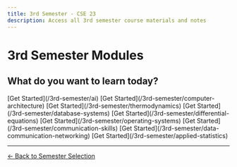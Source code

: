 ```yaml
---
title: 3rd Semester - CSE 23
description: Access all 3rd semester course materials and notes
---
```


# 3rd Semester Modules

## What do you want to learn today?

<CardGrid stagger>
	<Card title="AI (Artificial Intelligence)" icon="pencil">
		[Get Started](/3rd-semester/ai)
	</Card>
  	<Card title="Computer Architecture" icon="pencil">
		[Get Started](/3rd-semester/computer-architecture)
	</Card>
  	<Card title="Thermodynamics" icon="pencil">
		[Get Started](/3rd-semester/thermodynamics)
	</Card>
  	<Card title="Database Systems" icon="pencil">
		[Get Started](/3rd-semester/database-systems)
	</Card>
    	<Card title="Differential Equations (DE)" icon="pencil">
		[Get Started](/3rd-semester/differential-equations)
	</Card>
    	<Card title="Operating Systems" icon="pencil">
		[Get Started](/3rd-semester/operating-systems)
	</Card>
    	<Card title="Communication Skills" icon="pencil">
		[Get Started](/3rd-semester/communication-skills)
	</Card>
    	<Card title="Data Communication & Networking" icon="pencil">
		[Get Started](/3rd-semester/data-communication-networking)
	</Card>
    	<Card title="Applied Statistics" icon="pencil">
		[Get Started](/3rd-semester/applied-statistics)
	</Card>
</CardGrid>

---

[← Back to Semester Selection](/)